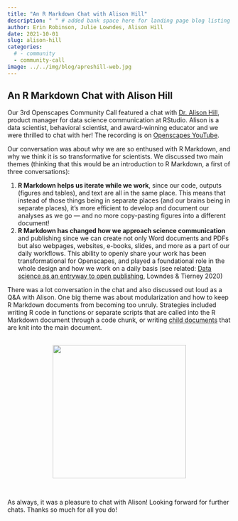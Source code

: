 ```yaml
---
title: "An R Markdown Chat with Alison Hill"
description: " " # added bank space here for landing page blog listing (will print first few lines of blog if not)
author: Erin Robinson, Julie Lowndes, Alison Hill
date: 2021-10-01
slug: alison-hill
categories:
  # - community
  - community-call
image: ../../img/blog/apreshill-web.jpg
---
```


## An R Markdown Chat with Alison Hill

Our 3rd Openscapes Community Call featured a chat with [Dr. Alison Hill](https://www.apreshill.com/), product manager for data science communication at RStudio. Alison is a data scientist, behavioral scientist, and award-winning educator and we were thrilled to chat with her! The recording is on [Openscapes YouTube](https://youtu.be/79m1zaugEqE). 

Our conversation was about why we are so enthused with R Markdown, and why we think it is so transformative for scientists. We discussed two main themes (thinking that this would be an introduction to R Markdown, a first of three conversations): 

1. **R Markdown helps us iterate while we work**, since our code, outputs (figures and tables), and text are all in the same place. This means that instead of those things being in separate places (and our brains being in separate places), it's more efficient to develop and document our analyses as we go — and no more copy-pasting figures into a different document!
2. **R Markdown has changed how we approach science communication** and publishing since we can create not only Word documents and PDFs but also webpages, websites, e-books, slides, and more as a part of our daily workflows. This ability to openly share your work has been transformational for Openscapes, and played a foundational role in the whole design and how we work on a daily basis (see related: [Data science as an entryway to open publishing](https://zenodo.org/record/3873698#.YVsTJqBlD0p), Lowndes & Tierney 2020) 

There was a lot conversation in the chat and also discussed out loud as a Q&A with Alison. One big theme was about modularization and how to keep R Markdown documents from becoming too unruly. Strategies included writing R code in functions or separate scripts that are called into the R Markdown document through a code chunk, or writing [child documents](https://bookdown.org/yihui/rmarkdown-cookbook/child-document.html) that are knit into the main document.

<br>
<center>
  <a> <img src="/img/blog/apreshill-web.jpg" width="300px"></a>
</center>
<br>

As always, it was a pleasure to chat with Alison! Looking forward for further chats. Thanks so much for all you do!

<br>

